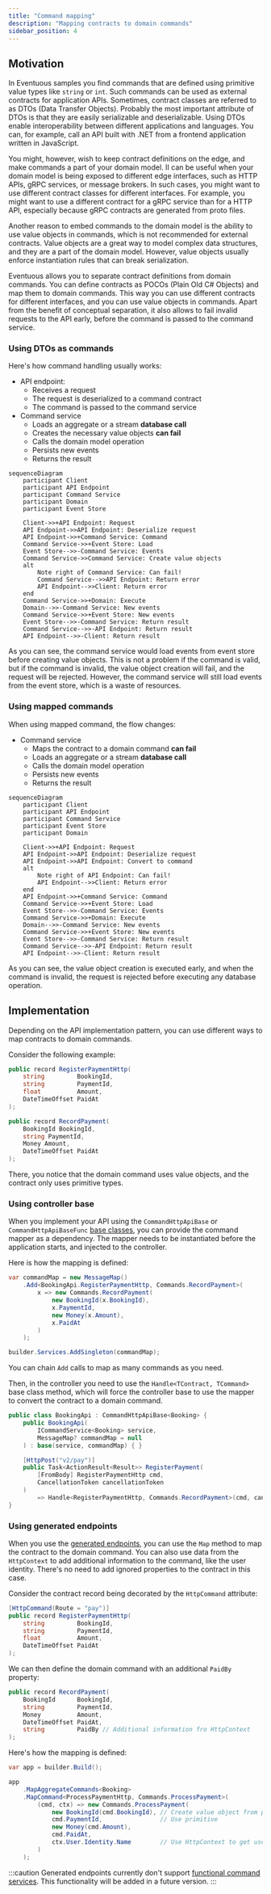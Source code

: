 ```yaml
---
title: "Command mapping"
description: "Mapping contracts to domain commands"
sidebar_position: 4
---
```


## Motivation

In Eventuous samples you find commands that are defined using primitive value types like `string` or `int`. Such commands can be used as external contracts for application APIs. Sometimes, contract classes are referred to as DTOs (Data Transfer Objects). Probably the most important attribute of DTOs is that they are easily serializable and deserializable. Using DTOs enable interoperability between different applications and languages. You can, for example, call an API built with .NET from a frontend application written in JavaScript.

You might, however, wish to keep contract definitions on the edge, and make commands a part of your domain model. II can be useful when your domain model is being exposed to different edge interfaces, such as HTTP APIs, gRPC services, or message brokers. In such cases, you might want to use different contract classes for different interfaces. For example, you might want to use a different contract for a gRPC service than for a HTTP API, especially because gRPC contracts are generated from proto files.

Another reason to embed commands to the domain model is the ability to use value objects in commands, which is not recommended for external contracts. Value objects are a great way to model complex data structures, and they are a part of the domain model. However, value objects usually enforce instantiation rules that can break serialization.

Eventuous allows you to separate contract definitions from domain commands. You can define contracts as POCOs (Plain Old C# Objects) and map them to domain commands. This way you can use different contracts for different interfaces, and you can use value objects in commands. Apart from the benefit of conceptual separation, it also allows to fail invalid requests to the API early, before the command is passed to the command service.

### Using DTOs as commands

Here's how command handling usually works:

- API endpoint:
  - Receives a request
  - The request is deserialized to a command contract
  - The command is passed to the command service
- Command service 
  - Loads an aggregate or a stream <Highlight color="blue">**database call**</Highlight>
  - Creates the necessary value objects <Highlight color="red">**can fail**</Highlight>
  - Calls the domain model operation
  - Persists new events
  - Returns the result

```mermaid
sequenceDiagram
    participant Client
    participant API Endpoint
    participant Command Service
    participant Domain
    participant Event Store

    Client->>+API Endpoint: Request
    API Endpoint->>API Endpoint: Deserialize request
    API Endpoint->>+Command Service: Command
    Command Service->>+Event Store: Load
    Event Store-->>-Command Service: Events
    Command Service->>Command Service: Create value objects
    alt
        Note right of Command Service: Can fail!
        Command Service-->>API Endpoint: Return error
        API Endpoint-->>Client: Return error
    end
    Command Service->>+Domain: Execute
    Domain-->>-Command Service: New events
    Command Service->>+Event Store: New events
    Event Store-->>-Command Service: Return result
    Command Service-->>-API Endpoint: Return result
    API Endpoint-->>-Client: Return result
```

As you can see, the command service would load events from event store before creating value objects. This is not a problem if the command is valid, but if the command is invalid, the value object creation will fail, and the request will be rejected. However, the command service will still load events from the event store, which is a waste of resources.

### Using mapped commands

When using mapped command, the flow changes:

- Command service
  - Maps the contract to a domain command <Highlight color="red">**can fail**</Highlight>
  - Loads an aggregate or a stream <Highlight color="blue">**database call**</Highlight>
  - Calls the domain model operation
  - Persists new events
  - Returns the result

```mermaid
sequenceDiagram
    participant Client
    participant API Endpoint
    participant Command Service
    participant Event Store
    participant Domain

    Client->>+API Endpoint: Request
    API Endpoint->>API Endpoint: Deserialize request
    API Endpoint->>API Endpoint: Convert to command
    alt
        Note right of API Endpoint: Can fail!
        API Endpoint-->>Client: Return error
    end
    API Endpoint->>+Command Service: Command
    Command Service->>+Event Store: Load
    Event Store-->>-Command Service: Events
    Command Service->>+Domain: Execute
    Domain-->>-Command Service: New events
    Command Service->>+Event Store: New events
    Event Store-->>-Command Service: Return result
    Command Service-->>-API Endpoint: Return result
    API Endpoint-->>-Client: Return result
```

As you can see, the value object creation is executed early, and when the command is invalid, the request is rejected before executing any database operation.

## Implementation

Depending on the API implementation pattern, you can use different ways to map contracts to domain commands.

Consider the following example:

```csharp title="Command contract"
public record RegisterPaymentHttp(
    string         BookingId,
    string         PaymentId,
    float          Amount,
    DateTimeOffset PaidAt
);
```

```csharp title="Domain command"
public record RecordPayment(
    BookingId BookingId,
    string PaymentId,
    Money Amount,
    DateTimeOffset PaidAt
);
```

There, you notice that the domain command uses value objects, and the contract only uses primitive types.

### Using controller base

When you implement your API using the `CommandHttpApiBase` or `CommandHttpApiBaseFunc` [base classes](./command-api.md#controller-base), you can provide the command mapper as a dependency. The mapper needs to be instantiated before the application starts, and injected to the controller.

Here is how the mapping is defined:

```csharp title="Program.cs"
var commandMap = new MessageMap()
    .Add<BookingApi.RegisterPaymentHttp, Commands.RecordPayment>(
        x => new Commands.RecordPayment(
            new BookingId(x.BookingId),
            x.PaymentId,
            new Money(x.Amount),
            x.PaidAt
        )
    );

builder.Services.AddSingleton(commandMap);
```

You can chain `Add` calls to map as many commands as you need.

Then, in the controller you need to use the `Handle<TContract, TCommand>` base class method, which will force the controller base to use the mapper to convert the contract to a domain command.

```csharp title="BookingController.cs"
public class BookingApi : CommandHttpApiBase<Booking> {
    public BookingApi(
        ICommandService<Booking> service,
        MessageMap? commandMap = null
    ) : base(service, commandMap) { }

    [HttpPost("v2/pay")]
    public Task<ActionResult<Result>> RegisterPayment(
        [FromBody] RegisterPaymentHttp cmd,
        CancellationToken cancellationToken
    )
        => Handle<RegisterPaymentHttp, Commands.RecordPayment>(cmd, cancellationToken);
}
```

### Using generated endpoints

When you use the [generated endpoints](./command-api.md#generated-command-api), you can use the `Map` method to map the contract to the domain command. You can also use data from the `HttpContext` to add additional information to the command, like the user identity. There's no need to add ignored properties to the contract in this case.

Consider the contract record being decorated by the `HttpCommand` attribute:

```csharp title="Command contract"
[HttpCommand(Route = "pay")]
public record RegisterPaymentHttp(
    string         BookingId,
    string         PaymentId,
    float          Amount,
    DateTimeOffset PaidAt
);
```

We can then define the domain command with an additional `PaidBy` property:

```csharp title="Domain command"
public record RecordPayment(
    BookingId      BookingId,
    string         PaymentId,
    Money          Amount,
    DateTimeOffset PaidAt,
    string         PaidBy // Additional information fro HttpContext
);
```

Here's how the mapping is defined:

```csharp title="Program.cs"
var app = builder.Build();

app
    .MapAggregateCommands<Booking>
    .MapCommand<ProcessPaymentHttp, Commands.ProcessPayment>(
        (cmd, ctx) => new Commands.ProcessPayment(
            new BookingId(cmd.BookingId), // Create value object from primitive
            cmd.PaymentId,                // Use primitive
            new Money(cmd.Amount),
            cmd.PaidAt,
            ctx.User.Identity.Name        // Use HttpContext to get user details
        )
    );
```

:::caution
Generated endpoints currently don't support [functional command services](./func-service). This functionality will be added in a future version.
:::